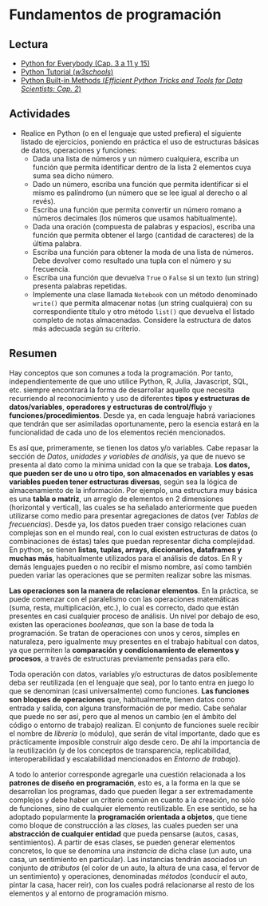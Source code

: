 # Fundamentos de programación

## Lectura

- [Python for Everybody (Cap. 3 a 11 y 15)](https://www.py4e.com/lessons)
- [Python Tutorial (_w3schools_)](https://www.w3schools.com/python/)
- [Python Built-in Methods (_Efficient Python Tricks and Tools for Data Scientists: Cap. 2_)](https://khuyentran1401.github.io/Efficient_Python_tricks_and_tools_for_data_scientists/README.html)

## Actividades

- Realice en Python (o en el lenguaje que usted prefiera) el siguiente listado de ejercicios, poniendo en práctica el uso de estructuras básicas de datos, operaciones y funciones:
    - Dada una lista de números y un número cualquiera, escriba un función que permita identificar dentro de la lista 2 elementos cuya suma sea dicho número.
    - Dado un número, escriba una función que permita identificar si el mismo es palíndromo (un número que se lee igual al derecho o al revés).
    - Escriba una función que permita convertir un número romano a números decimales (los números que usamos habitualmente).
    - Dada una oración (compuesta de palabras y espacios), escriba una función que permita obtener el largo (cantidad de caracteres) de la última palabra.
    - Escriba una función para obtener la moda de una lista de números. Debe devolver como resultado una tupla con el número y su frecuencia.
    - Escriba una función que devuelva `True` o `False` si un texto (un string) presenta palabras repetidas.
    - Implemente una clase llamada `Notebook` con un método denominado `write()` que permita almacenar notas (un string cualquiera) con su correspondiente título y otro método `list()` que devuelva el listado completo de notas almacenadas. Considere la estructura de datos más adecuada según su criterio.

## Resumen

Hay conceptos que son comunes a toda la programación. Por tanto, independientemente de que uno utilice Python, R, Julia, Javascript, SQL, etc. siempre encontrará la forma de desarrollar aquello que necesita recurriendo al reconocimiento y uso de diferentes **tipos y estructuras de datos/variables**, **operadores y estructuras de control/flujo** y **funciones/procedimientos**. Desde ya, en cada lenguaje habrá variaciones que tendrán que ser asimiladas oportunamente, pero la esencia estará en la funcionalidad de cada uno de los elementos recién mencionados.

Es así que, primeramente, se tienen los datos y/o variables. Cabe repasar la sección de _Datos, unidades y variables de análisis_, ya que de nuevo se presenta al dato como la mínima unidad con la que se trabaja. **Los datos, que pueden ser de uno u otro tipo, son almacenados en variables y esas variables pueden tener estructuras diversas**, según sea la lógica de almacenamiento de la información. Por ejemplo, una estructura muy básica es una **tabla o matriz**, un arreglo de elementos en 2 dimensiones (horizontal y vertical), las cuales se ha señalado anteriormente que pueden utilizarse como medio para presentar agregaciones de datos (ver _Tablas de frecuencias_). Desde ya, los datos pueden traer consigo relaciones cuan complejas son en el mundo real, con lo cual existen estructuras de datos (o combinaciones de éstas) tales que puedan representar dicha complejidad. En python, se tienen **listas, tuplas, arrays, diccionarios, dataframes y muchas más**, habitualmente utilizados para el análisis de datos. En R y demás lenguajes pueden o no recibir el mismo nombre, así como también pueden variar las operaciones que se permiten realizar sobre las mismas.

**Las operaciones son la manera de relacionar elementos**. En la práctica, se puede comenzar con el paralelismo con las operaciones matemáticas (suma, resta, multiplicación, etc.), lo cual es correcto, dado que están presentes en casi cualquier proceso de análisis. Un nivel por debajo de eso, existen las operaciones _booleanas_, que son la base de toda la programación. Se tratan de operaciones con unos y ceros, simples en naturaleza, pero igualmente muy presentes en el trabajo habitual con datos, ya que permiten la **comparación y condicionamiento de elementos y procesos**, a través de estructuras previamente pensadas para ello.

Toda operación con datos, variables y/o estructuras de datos posiblemente deba ser reutilizada (en el lenguaje que sea), por lo tanto entra en juego lo que se denominan (casi universalmente) como funciones. **Las funciones son bloques de operaciones** que, habitualmente, tienen datos como entrada y salida, con alguna transformación de por medio. Cabe señalar que puede no ser así, pero que al menos un cambio (en el ámbito del código o entorno de trabajo) realizan. El conjunto de funciones suele recibir el nombre de _librería_ (o módulo), que serán de vital importante, dado que es prácticamente imposible construir algo desde cero. De ahí la importancia de la reutilización (y de los conceptos de transparencia, replicabilidad, interoperabilidad y escalabilidad mencionados en _Entorno de trabajo_).

A todo lo anterior corresponde agregarle una cuestión relacionada a los **patrones de diseño en programación**, esto es, a la forma en la que se desarrollan los programas, dado que pueden llegar a ser extremadamente complejos y debe haber un criterio común en cuanto a la creación, no sólo de funciones, sino de cualquier elemento reutilizable. En ese sentido, se ha adoptado popularmente la **programación orientada a objetos**, que tiene como bloque de construcción a las _clases_, las cuales pueden ser una **abstracción de cualquier entidad** que pueda pensarse (autos, casas, sentimientos). A partir de esas clases, se pueden generar elementos concretos, lo que se denomina una _instancia_ de dicha clase (un auto, una casa, un sentimiento en particular). Las instancias tendrán asociados un conjunto de _atributos_ (el color de un auto, la altura de una casa, el fervor de un sentimiento) y operaciones, denominadas _métodos_ (conducir el auto, pintar la casa, hacer reir), con los cuales podrá relacionarse al resto de los elementos y al entorno de programación mismo.

